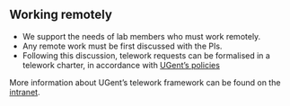 ## Working remotely

-  We support the needs of lab members who must work remotely.   
-  Any remote work must be first discussed with the PIs. 
- Following this discussion, telework requests can be formalised in a telework charter, in accordance with [UGent's policies](https://www.ugent.be/intranet/en/workplace-buildings/teleworking/teleworkrequest.htm)


More information about UGent's telework framework can be found on the [intranet](https://www.ugent.be/intranet/en/workplace-buildings/teleworking). 